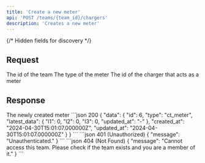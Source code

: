 ```yaml
---
title: 'Create a new meter'
api: 'POST /teams/{team_id}/chargers'
description: 'Creates a new meter'
---
```

{/* Hidden fields for discovery */}
<ParamField path="team_id" type="integer" hidden required/>
<ParamField body="type" type="string" required hidden/>
<ParamField body="charger_id" type="integer" required hidden/>

## Request
<Tabs>
    <Tab title="Path">
        <ParamField path="team_id" type="integer" required>
            The id of the team
        </ParamField>
    </Tab>
    <Tab title="Body">
        <ParamField body="type" type="MeterType" required>
            The type of the meter
            <Snippet file="types/Meter/MeterType.mdx"/>
        </ParamField>
        <ParamField body="charger_id" type="integer" required>
            The id of the charger that acts as a meter
        </ParamField>
    </Tab>
</Tabs>

## Response
<Tabs>
    <Tab title="Data">
        <ResponseField name="data" type="Meter">
            The newly created meter
            <Expandable title="Meter">
                <Snippet file="types/Meter/Meter.mdx"/>
            </Expandable>
        </ResponseField>
    </Tab>
    <Tab title="Example">
        <CodeGroup>
            ```json 200
            {
                "data": {
                    "id": 6,
                    "type": "ct_meter",
                    "latest_data": {
                        "l1": 0,
                        "l2": 0,
                        "l3": 0,
                        "updated_at": "-"
                    },
                    "created_at": "2024-04-30T15:01:07.000000Z",
                    "updated_at": "2024-04-30T15:01:07.000000Z"
                }
            }
            ```
            ```json 401 (Unauthorized)
            {
                "message": "Unauthenticated."
            }
            ```
            ```json 404 (Not Found)
            {
                "message": "Cannot access this team. Please check if the team exists and you are a member of it."
            }
            ```
        </CodeGroup>
    </Tab>
</Tabs>